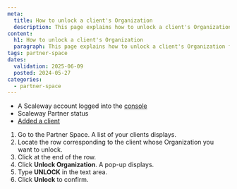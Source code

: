 ```yaml
---
meta:
  title: How to unlock a client's Organization
  description: This page explains how to unlock a client's Organization from the Partner Space.
content:
  h1: How to unlock a client's Organization
  paragraph: This page explains how to unlock a client's Organization from the Partner Space.
tags: partner-space
dates:
  validation: 2025-06-09
  posted: 2024-05-27
categories:
  - partner-space
---
```



<Requirements />

- A Scaleway account logged into the [console](https://console.scaleway.com)
- Scaleway Partner status
- [Added a client](/partner-space/how-to/add-client/)

1. Go to the Partner Space. A list of your clients displays.
2. Locate the row corresponding to the client whose Organization you want to unlock.
3. Click <Icon name="more" /> at the end of the row.
4. Click **Unlock Organization**. A pop-up displays.
5. Type **UNLOCK** in the text area.
6. Click **Unlock** to confirm.
